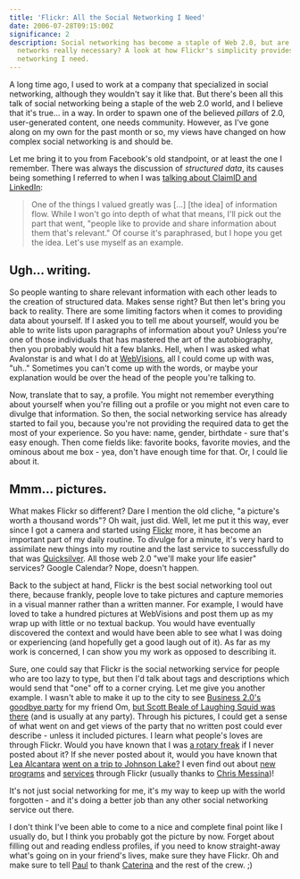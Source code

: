 ```yaml
---
title: 'Flickr: All the Social Networking I Need'
date: 2006-07-28T09:15:00Z
significance: 2
description: Social networking has become a staple of Web 2.0, but are complex
  networks really necessary? A look at how Flickr's simplicity provides all the
  networking I need.
---
```


A long time ago, I used to work at a company that specialized in social networking, although they wouldn't say it like that. But there's been all this talk of social networking being a staple of the web 2.0 world, and I believe that it's true... in a way. In order to spawn one of the believed _pillars_ of 2.0, user-generated content, one needs community. However, as I've gone along on my own for the past month or so, my views have changed on how complex social networking is and should be.

Let me bring it to you from Facebook's old standpoint, or at least the one I remember. There was always the discussion of _structured data_, its causes being something I referred to when I was [talking about ClaimID and LinkedIn][1]:

> One of the things I valued greatly was \[...\] \[the idea\] of information flow. While I won't go into depth of what that means, I'll pick out the part that went, "people like to provide and share information about them that's relevant." Of course it's paraphrased, but I hope you get the idea. Let's use myself as an example.

## Ugh... writing.

So people wanting to share relevant information with each other leads to the creation of structured data. Makes sense right? But then let's bring you back to reality. There are some limiting factors when it comes to providing data about yourself. If I asked you to tell me about yourself, would you be able to write lists upon paragraphs of information about you? Unless you're one of those individuals that has mastered the art of the autobiography, then you probably would hit a few blanks. Hell, when I was asked what Avalonstar is and what I do at [WebVisions][2], all I could come up with was, "uh.." Sometimes you can't come up with the words, or maybe your explanation would be over the head of the people you're talking to.

Now, translate that to say, a profile. You might not remember everything about yourself when you're filling out a profile or you might not even care to divulge that information. So then, the social networking service has already started to fail you, because you're not providing the required data to get the most of your experience. So you have: name, gender, birthdate - sure that's easy enough. Then come fields like: favorite books, favorite movies, and the ominous about me box - yea, don't have enough time for that. Or, I could lie about it.

## Mmm... pictures.

What makes Flickr so different? Dare I mention the old cliche, "a picture's worth a thousand words"? Oh wait, just did. Well, let me put it this way, ever since I got a camera and started using [Flickr][3] more, it has become an important part of my daily routine. To divulge for a minute, it's very hard to assimilate new things into my routine and the last service to successfully do that was [Quicksilver][4]. All those web 2.0 "we'll make your life easier" services? Google Calendar? Nope, doesn't happen.

Back to the subject at hand, Flickr is the best social networking tool out there, because frankly, people love to take pictures and capture memories in a visual manner rather than a written manner. For example, I would have loved to take a hundred pictures at WebVisions and post them up as my wrap up with little or no textual backup. You would have eventually discovered the context and would have been able to see what I was doing or experiencing (and hopefully get a good laugh out of it). As far as my work is concerned, I can show you my work as opposed to describing it.

Sure, one could say that Flickr is the social networking service for people who are too lazy to type, but then I'd talk about tags and descriptions which would send that "one" off to a corner crying. Let me give you another example. I wasn't able to make it up to the city to see [Business 2.0's goodbye party][5] for my friend Om, [but Scott Beale of Laughing Squid was there][6] (and is usually at any party). Through his pictures, I could get a sense of what went on and get views of the party that no written post could ever describe - unless it included pictures. I learn what people's loves are through Flickr. Would you have known that I was [a rotary freak][7] if I never posted about it? If she never posted about it, would you have known that <a href="http://lealea.net" rel="friend">Lea Alcantara</a> [went on a trip to Johnson Lake?][8] I even find out about [new programs][9] and [services][10] through Flickr (usually thanks to [Chris Messina][11])!

It's not just social networking for me, it's my way to keep up with the world forgotten - and it's doing a better job than any other social networking service out there.

I don't think I've been able to come to a nice and complete final point like I usually do, but I think you probably got the picture by now. Forget about filling out and reading endless profiles, if you need to know straight-away what's going on in your friend's lives, make sure they have Flickr. Oh and make sure to tell [Paul][12] to thank [Caterina][13] and the rest of the crew. ;)

[1]: http://avalonstar.com/blog/2006/jun/01/new-online-identity/
[2]: http://webvisionsevent.com/
[3]: http://flickr.com/
[4]: http://quicksilver.blacktree.com/
[5]: http://laughingsquid.com/2006/07/28/business-20-celebrates-om-malik/
[6]: http://flickr.com/photos/laughingsquid/200139290/
[7]: http://flickr.com/photos/avalonstar/sets/1506031/
[8]: http://flickr.com/photos/lea/199638972/
[9]: http://flickr.com/photos/factoryjoe/199151557/
[10]: http://flickr.com/photos/factoryjoe/197134714/
[11]: http://factoryjoe.com/blog/
[12]: http://paulstamatiou.com/
[13]: http://flickr.com/photos/pauls/199943189/
